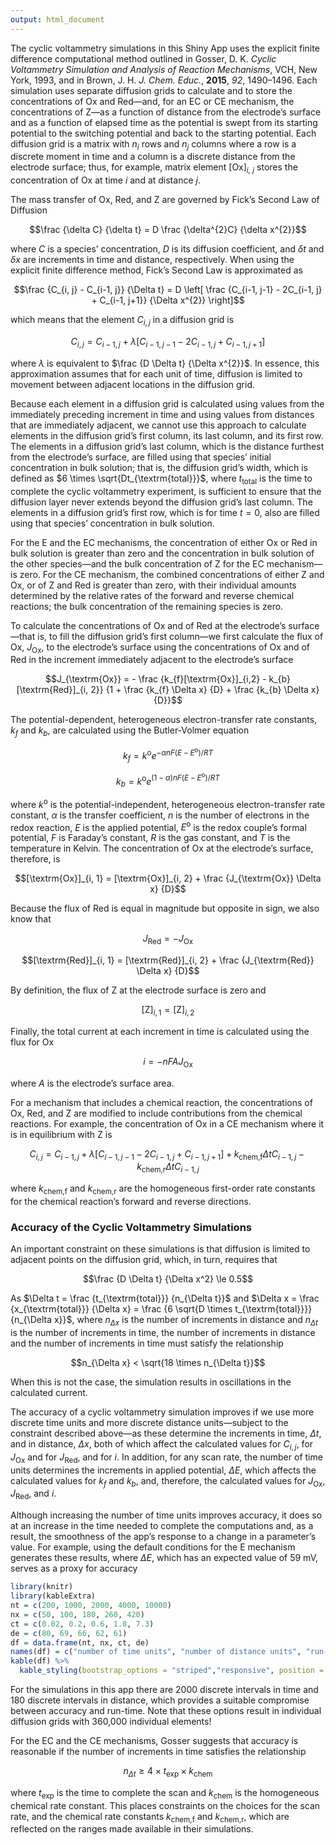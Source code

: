 ```yaml
---
output: html_document
---
```


The cyclic voltammetry simulations in this Shiny App uses the explicit finite difference computational method outlined in Gosser, D. K. *Cyclic Voltammetry Simulation and Analysis of Reaction Mechanisms*, VCH, New York, 1993, and in Brown, J. H. *J. Chem. Educ.*, **2015**, *92*, 1490--1496. Each simulation uses separate diffusion grids to calculate and to store the concentrations of Ox and Red---and, for an EC or CE mechanism, the concentrations of Z---as a function of distance from the electrode's surface and as a function of elapsed time as the potential is swept from its starting potential to the switching potential and back to the starting potential. Each diffusion grid is a matrix with $n_{i}$ rows and $n_{j}$ columns where a row is a discrete moment in time and a column is a discrete distance from the electrode surface; thus, for example, matrix element [Ox]~*i, j*~ stores the concentration of Ox at time *i* and at distance *j*.

The mass transfer of Ox, Red, and Z are governed by Fick's Second Law of Diffusion

$$\frac {\delta C} {\delta t} = D \frac {\delta^{2}C} {\delta x^{2}}$$

where $C$ is a species' concentration, $D$ is its diffusion coefficient, and $\delta t$ and $\delta x$ are increments in time and distance, respectively. When using the explicit finite difference method, Fick's Second Law is approximated as

$$\frac {C_{i, j} - C_{i-1, j}} {\Delta t} = D \left[ \frac {C_{i-1, j-1} - 2C_{i-1, j} + C_{i-1, j+1}} {\Delta x^{2}} \right]$$

which means that the element $C_{i,j}$ in a diffusion grid is

$$C_{i, j} = C_{i-1, j} + \lambda \left[ C_{i-1, j-1} - 2C_{i-1, j} + C_{i-1, j+1} \right]$$

where $\lambda$ is equivalent to $\frac {D \Delta t} {\Delta x^{2}}$. In essence, this approximation assumes that for each unit of time, diffusion is limited to movement between adjacent locations in the diffusion grid.

Because each element in a diffusion grid is calculated using values from the immediately preceding increment in time and using values from distances that are immediately adjacent, we cannot use this approach to calculate elements in the diffusion grid's first column, its last column, and its first row. The elements in a diffusion grid's last column, which is the distance furthest from the electrode's surface, are filled using that species' initial concentration in bulk solution; that is, the diffusion grid's width, which is defined as $6 \times \sqrt{Dt_{\textrm{total}}}$, where $t_{\textrm{total}}$ is the time to complete the cyclic voltammetry experiment, is sufficient to ensure that the diffusion layer never extends beyond the diffusion grid's last column. The elements in a diffusion grid's first row, which is for time $t = 0$, also are filled using that species' concentration in bulk solution. 

For the E and the EC mechanisms, the concentration of either Ox or Red in bulk solution is greater than zero and the concentration in bulk solution of the other species---and the bulk concentration of Z for the EC mechanism---is zero. For the CE mechanism, the combined concentrations of either Z and Ox, or of Z and Red is greater than zero, with their individual amounts determined by the relative rates of the forward and reverse chemical reactions; the bulk concentration of the remaining species is zero.

To calculate the concentrations of Ox and of Red at the electrode's surface---that is, to fill the diffusion grid's first column---we first calculate the flux of Ox, $J_{\textrm{Ox}}$, to the electrode's surface using the concentrations of Ox and of Red in the increment immediately adjacent to the electrode's surface

$$J_{\textrm{Ox}} = - \frac {k_{f}[\textrm{Ox}]_{i,2} - k_{b}[\textrm{Red}]_{i, 2}} {1 + \frac {k_{f} \Delta x} {D} + \frac {k_{b} \Delta x} {D}}$$

The potential-dependent, heterogeneous electron-transfer rate constants, $k_{f}$ and $k_{b}$, are calculated using the Butler-Volmer equation

$$k_{f} = k^{\textrm{o}}e^{-\alpha n F (E - E^{\textrm{o}})/RT}$$

$$k_{b} = k^{\textrm{o}}e^{(1 - \alpha) n F (E - E^{\textrm{o}})/RT}$$

where $k^{\textrm{o}}$ is the potential-independent, heterogeneous electron-transfer rate constant, $\alpha$ is the transfer coefficient, $n$ is the number of electrons in the redox reaction, $E$ is the applied potential, $E^{\textrm{o}}$ is the redox couple's formal potential, $F$ is Faraday's constant, $R$ is the gas constant, and $T$ is the temperature in Kelvin. The concentration of Ox at the electrode's surface, therefore, is

$$[\textrm{Ox}]_{i, 1} = [\textrm{Ox}]_{i, 2} + \frac {J_{\textrm{Ox}} \Delta x} {D}$$

Because the flux of Red is equal in magnitude but opposite in sign, we also know that

$$J_{\textrm{Red}} = -J_{\textrm{Ox}}$$

$$[\textrm{Red}]_{i, 1} = [\textrm{Red}]_{i, 2} + \frac {J_{\textrm{Red}} \Delta x} {D}$$

By definition, the flux of Z at the electrode surface is zero and

$$[\textrm{Z}]_{i, 1} = [\textrm{Z}]_{i, 2}$$

Finally, the total current at each increment in time is calculated using the flux for Ox

$$i = -n F A J_{\textrm{Ox}}$$

where $A$ is the electrode's surface area.

For a mechanism that includes a chemical reaction, the concentrations of Ox, Red, and Z are modified to include contributions from the chemical reactions. For example, the concentration of Ox in a CE mechanism where it is in equilibrium with Z is

$$C_{i, j} = C_{i-1, j} + \lambda \left[ C_{i-1, j-1} - 2C_{i-1, j} + C_{i-1, j+1} \right] + k_{\textrm{chem,f}} \Delta t C_{i-1, j} - k_{\textrm{chem,r}} \Delta t C_{i-1, j}$$

where $k_{\textrm{chem,f}}$ and $k_{\textrm{chem,r}}$ are the homogeneous first-order rate constants for the chemical reaction's forward and reverse directions.

### Accuracy of the Cyclic Voltammetry Simulations

An important constraint on these simulations is that diffusion is limited to adjacent points on the diffusion grid, which, in turn, requires that

$$\frac {D \Delta t} {\Delta x^2} \le 0.5$$

As $\Delta t = \frac {t_{\textrm{total}}} {n_{\Delta t}}$ and $\Delta x = \frac {x_{\textrm{total}}} {\Delta x} = \frac {6 \sqrt{D \times t_{\textrm{total}}}} {n_{\Delta x}}$, where $n_{\Delta x}$ is the number of increments in distance and $n_{\Delta t}$ is the number of increments in time, the number of increments in distance and the number of increments in time must satisfy the relationship

$$n_{\Delta x} < \sqrt{18 \times n_{\Delta t}}$$

When this is not the case, the simulation results in oscillations in the calculated current.

The accuracy of a cyclic voltammetry simulation improves if we use more discrete time units and more discrete distance units---subject to the constraint described above---as these determine the increments in time, $\Delta t$, and in distance, $\Delta x$, both of which affect the calculated values for $C_{i,j}$, for $J_{\textrm{Ox}}$ and for $J_{\textrm{Red}}$, and for $i$. In addition, for any scan rate, the number of time units determines the increments in applied potential, $\Delta E$, which affects the calculated values for $k_{f}$ and $k_{b}$, and, therefore, the calculated values for $J_{\textrm{Ox}}$, $J_{\textrm{Red}}$, and $i$. 

Although increasing the number of time units improves accuracy, it does so at an increase in the time needed to complete the computations and, as a result, the smoothness of the app's response to a change in a parameter's value. For example, using the default conditions for the E mechanism generates these results, where $\Delta E$, which has an expected value of 59 mV, serves as a proxy for accuracy 

```r
library(knitr)
library(kableExtra)
nt = c(200, 1000, 2000, 4000, 10000)
nx = c(50, 100, 180, 260, 420)
ct = c(0.02, 0.2, 0.6, 1.8, 7.3)
de = c(80, 69, 66, 62, 61)
df = data.frame(nt, nx, ct, de)
names(df) = c("number of time units", "number of distance units", "run-time (s)", paste0("\u0394", "E (V)"))
kable(df) %>%
  kable_styling(bootstrap_options = "striped","responsive", position = "center", full_width = FALSE)
```

For the simulations in this app there are 2000 discrete intervals in time and 180 discrete intervals in distance, which provides a suitable compromise between accuracy and run-time. Note that these options result in individual diffusion grids with 360,000 individual elements! 

For the EC and the CE mechanisms, Gosser suggests that accuracy is reasonable if the number of increments in time satisfies the relationship

$$n_{\Delta t} \ge 4 \times t_{\textrm{exp}} \times k_{\textrm{chem}}$$

where $t_{\textrm{exp}}$ is the time to complete the scan and $k_{\textrm{chem}}$ is the homogeneous chemical rate constant. This places constraints on the choices for the scan rate, and the chemical rate constants $k_{\textrm{chem,f}}$ and $k_{\textrm{chem,r}}$, which are reflected on the ranges made available in their simulations.
